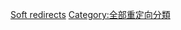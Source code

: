 {{NoteTA/MediaWiki}}
{{Wikipedia category}}
{{catmore|Wikipedia:軟重定向}}

[[Category:重定向|Soft redirects]]
[[Category:全部重定向分類|Category:全部重定向分類]]